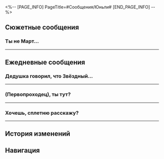 <%-- [PAGE_INFO]
PageTitle=#Сообщения/Юньли#
[END_PAGE_INFO] --%>
{{Сообщение Инфобокс
|id          = 1221
|Изображение = Персонаж Юньли Иконка.png
|Тип         = Персонаж
|Отправитель = Юньли
|ПодписьСоо  = (´・ω・`) Сразимся?
|Фракция     = Чжумин Сяньчжоу
}}

==Сюжетные сообщения==
===Ты не {{MC|ж=видела|м=видел}} Март...===
{{Сообщения
|условие_получения = 
|текст =
:'''Юньли:''' Ты не {{MC|ж=видела|м=видел}} Март 7? Она не пришла на тренировку.
:{Выбор} А ты ей не писала?
::'''(Первопроходец):''' Ты писала ей? Я её тоже не {{MC|ж=видела|м=видел}}.
::'''Юньли:''' Она не отвечает на сообщения.
:{Выбор} Я как раз {{MC|ж=собиралась|м=собирался}} её найти...
::'''(Первопроходец):''' Я как раз {{MC|ж=собиралась|м=собирался}} её поискать. Я тоже её не {{MC|ж=видела|м=видел}}.
::'''Юньли:''' А, вот как.
:{Выбор} Кто такая Март 7?
::'''(Первопроходец):''' Март 7? Впервые слышу.
::'''Юньли:''' Помогаешь ей прогуливать? Крепкая у вас дружба. Может, потренируешься вместо неё?
::'''Юньли:''' [[Файл:Стикер ГПП 16 Юньли 04.png|80px|&lbrack;Изображение&rbrack;]]
::'''(Первопроходец):''' Я пас! Я её не {{MC|ж=видела|м=видел}}.
::'''(Первопроходец):''' [[Файл:Стикер ГПП 07 Пом-Пом 02.png|80px|&lbrack;Изображение&rbrack;]]
:'''Юньли:''' Когда не выходит найти Март 7, нужно обратиться к её опекуну.
:'''Юньли:''' То есть к тебе.
:{Выбор} Я не опекун.
::'''(Первопроходец):''' Во-первых, я ей не опекун.
::'''(Первопроходец):''' Поищи господина Янга или госпожу Химеко. Если не поможет, то обратись к Дань Хэну.
::'''Юньли:''' Слишком много имён, я не запомню.
:{Выбор} Нет смысла обращаться к взрослым.
::'''(Первопроходец):''' Когда ребёнок отлынивает, обращаться к родителям нет смысла.
::'''(Первопроходец):''' Да и когда это Март меня вообще слушала.
::'''Юньли:''' И правда. Дедушка обычно прогоняет тех, кто приходит жаловаться...
:'''Юньли:''' Эх, мне было поручено обучить её фехтованию.
:'''Юньли:''' Она может прогуливать, но я-то не могу.
:'''Юньли:''' Придётся нам поговорить о поведении твоего ребёнка, (Первопроходец).
:'''Юньли:''' Давай встретимся в Переулке ауруматонов.
:'''Юньли:''' Я подожду.
}}
----

==Ежедневные сообщения==
===Дедушка говорил, что Звёздный...===
{{Сообщения
|условие_получения = 
|текст=
:'''Юньли:''' Дедушка говорил, что Звёздный экспресс везде побывал.
:'''Юньли:''' А кто-нибудь странный попадался?
:'''Юньли:''' Если кто-то выглядит странно, то есть вероятность, что у него проклятый меч.
:{Выбор} Я {{MC|ж=странная|м=странный}}.
::'''(Первопроходец):''' Я {{MC|ж=странная|м=странный}}, чего ты хочешь?
::'''Юньли:''' ?
::'''Юньли:''' Как по мне, ты вполне {{MC|ж=нормальная|м=нормальный}}.
::'''Юньли:''' У меня на такое чутьё.
:{Выбор} Не {{MC|ж=встречала|м=встречал}}.
::'''(Первопроходец):''' Нет, все вполне обычные.
::'''Юньли:''' А может, ты {{MC|ж=странная|м=странный}}?
::'''Юньли:''' Шучу.
::'''Юньли:''' Я знаю, что у тебя нет проклятого меча.
::'''Юньли:''' У меня на такое чутьё.
:{Выбор} Я много странных {{MC|ж=встречала|м=встречал}}.
::'''(Первопроходец):''' Что именно ты имеешь в виду? Я много странных {{MC|ж=встречала|м=встречал}} - на любой вкус и цвет!
::'''Юньли:''' ...
::'''Юньли:''' Ты меня не так {{MC|ж=поняла|м=понял}}.
:'''Юньли:''' Ну ладно, я просто уточнить хотела.
:'''Юньли:''' Было быстрее спросить у экипажа про местонахождение проклятых мечей.
:{Выбор} Это так срочно?
:'''(Первопроходец):''' Это так срочно?
:'''Юньли:''' Да.
:'''Юньли:''' Очень.
:'''Юньли:''' Ханьгуан выковал 1382 проклятых меча...
:'''Юньли:''' А я расплавила только около трёхсот!
:'''Юньли:''' Проклятые мечи всегда жаждут крови, превращая владельцев в жестоких марионеток.
:'''Юньли:''' Моё промедление может привести к ещё одной безвинно погубленной жизни.
:'''Юньли:''' Я обещала дедушке «повременить» с поисками, но ждать больше нельзя.
:{Выбор} А что говорит дедушка?
::'''(Первопроходец):''' А что думает по этому поводу дедушка?
::'''Юньли:''' Неважно.
::'''Юньли:''' Я должна уничтожить! Все! Проклятые! Мечи!
:{Выбор} Не бери на себя слишком много.
::'''(Первопроходец):''' Не бери на себя слишком много.
::'''(Первопроходец):''' Ты ещё совсем малышка.
::'''Юньли:''' Вот именно, в таком возрасте невозможно сидеть на месте!
:'''Юньли:''' В общем
:'''Юньли:''' если вдруг что-то заметите, обязательно скажите мне!
:'''Юньли:''' Я ни одного проклятого меча не упущу.
}}
----

===(Первопроходец), ты тут?===
{{Сообщения
|условие_получения = 
|текст=
:'''Юньли:''' (Первопроходец), ты тут?
:'''Юньли:''' Есть разговор.
:'''Юньли:''' Хочу про твой меч спросить.
:{Выбор} Это бита.
:'''(Первопроходец):''' Это бита.
:'''Юньли:''' Хорошо, про твою мечебиту.
:'''Юньли:''' Она так странно звучит...
:'''Юньли:''' Совсем не как меч.
:{Выбор} Потому что это бита.
::'''(Первопроходец):''' Потому что это бита, а не меч.
::'''Юньли:''' Дедушка говорит, меч не ограничен формой.
:{Выбор} Ты правда можешь слышать мечи?
::'''(Первопроходец):''' Ты правда можешь слышать мечи?
::'''Юньли:''' Это моё природное умение.
::'''Юньли:''' Мечи намного честнее, чем их хозяева.
:'''Юньли:''' Но твой меч для меня остаётся загадкой.
:'''Юньли:''' Его энергия остра и прямолинейна...
:'''Юньли:''' Но чувствуется в ней какое-то противоречие.
:'''Юньли:''' При этом противоречие ощущается как нечто радостное...
:'''Юньли:''' Однако в радости есть и ноты горечи...
:{Выбор} Говори как есть.
:'''(Первопроходец):''' Говори прямо, учитель. Что не так с моим дитятком?
:'''Юньли:''' Всё в порядке.
:'''Юньли:''' У тебя способный ребёнок.
:'''Юньли:''' Вот только...
:'''Юньли:''' Эмоции у него нестабильные...
:'''Юньли:''' «Фу, воняет!»
:'''Юньли:''' «Классно пахнет!»
:'''Юньли:''' «На пятёрочку!»
:'''Юньли:''' «На двоечку!»
:{Выбор} [[Файл:Стикер ГПП 07 Пом-Пом 07.png|80px]]
:'''(Первопроходец):''' [[Файл:Стикер ГПП 07 Пом-Пом 07.png|80px]]
:'''Юньли:''' Это то, что я слышала от твоей мечебиты.
:'''Юньли:''' Поэтому я хотела бы пообщаться с ней ещё раз.
:'''Юньли:''' Мне прямо не терпится.
:'''Юньли:''' Я сейчас подойду к тебе.
:'''Юньли:''' Жди.
}}
----

===Хочешь, сплетню расскажу?===
{{Сообщения
|условие_получения = 
|текст=
:'''Юньли:''' Хочешь, сплетню расскажу?
:'''Юньли:''' Кто-то с помощью вкусной еды смог разговорить мастера и узнать у него секреты легендарной боевой техники.
:'''Юньли:''' Погоди-ка.
:'''Юньли:''' Вот это поворот...
:{Выбор} Ну что там?
:'''(Первопроходец):''' Ну что там?
:'''(Первопроходец):''' У тебя там прямой эфир со сплетнями?
:'''Юньли:''' Я сейчас слушаю, о чём мечи перешёптываются.
:'''Юньли:''' Они просто говорят слишком громко.
:'''Юньли:''' Я не собиралась подслушивать.
:'''Юньли:''' Широкий меч пожаловался на своего хозяина-недотёпу - тот совсем плохо с мечом обращается.
:'''Юньли:''' Короткий меч сказал, что его хозяйка умна и прекрасно готовит.
:'''Юньли:''' Недавно, когда эта самая хозяйка тренировалась вместе с недотёпой, они столкнулись с одним мастером меча и попросились к нему в ученики. Мастер согласился, но с одним условием.
:'''Юньли:''' Девушка должна была готовить для него десять дней подряд и ни разу не повториться с блюдом.
:{Выбор} И что потом?
:'''(Первопроходец):''' И что потом? Всё получилось?
:'''(Первопроходец):''' Мастер обучил их?
:'''Юньли:''' Пока не знаю - ещё слушаю.
:'''Юньли:''' Сказали, что эти двое для мастера цыплёнка вместе запекли.
:'''Юньли:''' О, и тофу на пару сделали.
:'''Юньли:''' И утиные лапки пожарили.
:'''Юньли:''' А ещё суп из куриных язычков.
:'''Юньли:''' И говяжьи сухожилия.
:'''Юньли:''' Пельмени из лотоса с ветчиной.
:'''Юньли:''' Яичные рулетики с начинкой.
:'''Юньли:''' Суп из свиных мозгов.
:'''Юньли:''' Аж в животе заурчало.
:'''Юньли:''' Пойду возьму что-нибудь перекусить и буду дальше сплетни слушать.
:'''Юньли:''' То есть не сплетни, а голоса мечей...
:{Выбор} И мне возьми!
:'''(Первопроходец):''' И мне возьми! Я тоже от твоих рассказов проголодаться {{MC|ж=успела|м=успел}}!
:'''Юньли:''' Договорились.
}}
----

==История изменений==
{{История изменений|3.5}}

==Навигация==
{{Сообщения Навбокс}}